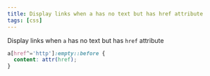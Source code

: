 ```yaml
---
title: Display links when a has no text but has href attribute
tags: [css]
---
```


Display links when `a` has no text but has `href` attribute

```css
a[href^='http']:empty::before {
  content: attr(href);
}
```